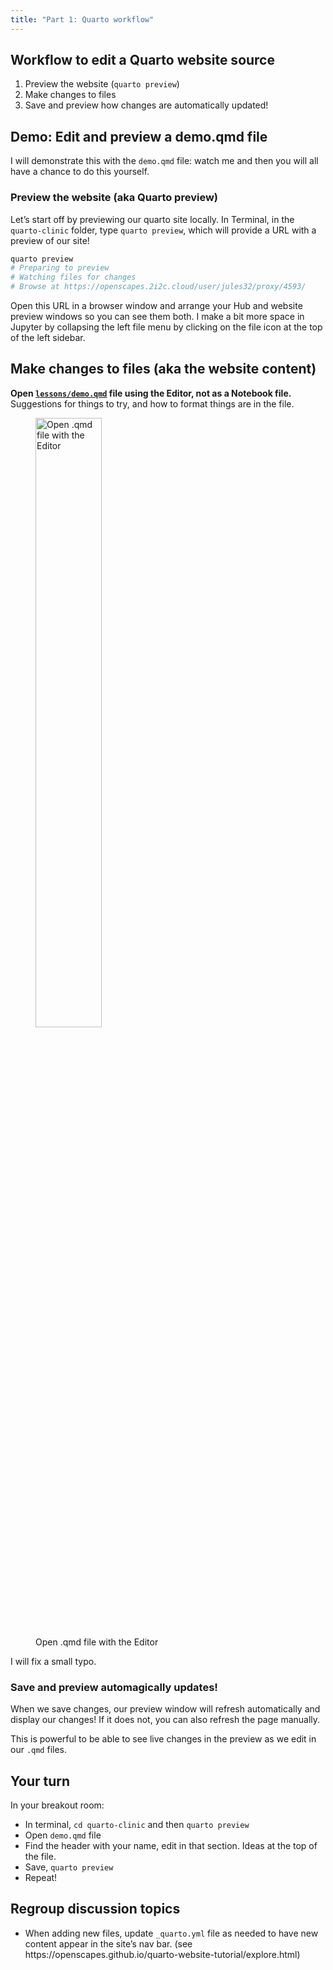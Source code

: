```yaml
---
title: "Part 1: Quarto workflow"
---
```


## Workflow to edit a Quarto website source

1.  Preview the website (`quarto preview`)
2.  Make changes to files 
3.  Save and preview how changes are automatically updated!

## Demo: Edit and preview a demo.qmd file
I will demonstrate this with the `demo.qmd` file: watch me and then you will all have a chance to do this yourself.

### Preview the website (aka Quarto preview)

Let's start off by previewing our quarto site locally. In Terminal, in the `quarto-clinic` folder, type `quarto preview`, which will provide a URL with a preview of our site!

``` bash
quarto preview
# Preparing to preview
# Watching files for changes
# Browse at https://openscapes.2i2c.cloud/user/jules32/proxy/4593/
```

Open this URL in a browser window and arrange your Hub and website preview windows so you can see them both. I make a bit more space in Jupyter by collapsing the left file menu by clicking on the file icon at the top of the left sidebar.

<!---*TODO: add new screenshots* TODO only show demo.qmd example

![](images/jupyter-side-by-side.png){fig-align="center"} --->


## Make changes to files (aka the website content)

**Open [`lessons/demo.qmd`](demo.qmd) file using the Editor, not as a Notebook file.** Suggestions for things to try, and how to format things are in the file.

![Open .qmd file with the Editor](images/jupyterhub-openwith-editor.png){fig-align="left" width="50%"}


I will fix a small typo. 

### Save and preview automagically updates!

When we save changes, our preview window will refresh automatically and display our changes! If it does not, you can also refresh the page manually.

This is powerful to be able to see live changes in the preview as we edit in our `.qmd` files. 

## Your turn 

In your breakout room: 

- In terminal, `cd quarto-clinic` and then `quarto preview`
- Open `demo.qmd` file
- Find the header with your name, edit in that section. Ideas at the top of the file.
- Save, `quarto preview`
- Repeat!

## Regroup discussion topics

- When adding new files, update `_quarto.yml` file as needed to have new content appear in the site's nav bar. (see https://openscapes.github.io/quarto-website-tutorial/explore.html)

